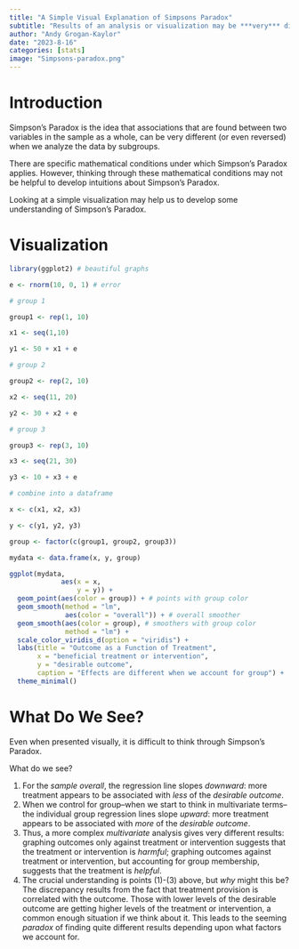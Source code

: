 ```yaml
---
title: "A Simple Visual Explanation of Simpsons Paradox"
subtitle: "Results of an analysis or visualization may be ***very*** different depending on the number of factors accounted for."
author: "Andy Grogan-Kaylor"
date: "2023-8-16"
categories: [stats]
image: "Simpsons-paradox.png"
---
```


# Introduction

Simpson’s Paradox is the idea that associations that are found between two variables in the sample as a whole, can be very different (or even reversed) when we analyze the data by subgroups.

There are specific mathematical conditions under which Simpson’s Paradox applies. However, thinking through these mathematical conditions may not be helpful to develop intuitions about Simpson’s Paradox.

Looking at a simple visualization may help us to develop some understanding of Simpson’s Paradox.

# Visualization

```r

library(ggplot2) # beautiful graphs

```


```r

e <- rnorm(10, 0, 1) # error

# group 1

group1 <- rep(1, 10)

x1 <- seq(1,10)

y1 <- 50 + x1 + e

# group 2

group2 <- rep(2, 10)

x2 <- seq(11, 20)

y2 <- 30 + x2 + e

# group 3

group3 <- rep(3, 10)

x3 <- seq(21, 30)

y3 <- 10 + x3 + e

# combine into a dataframe

x <- c(x1, x2, x3)

y <- c(y1, y2, y3)

group <- factor(c(group1, group2, group3))

mydata <- data.frame(x, y, group) 

```

```r

ggplot(mydata, 
             aes(x = x,
                 y = y)) + 
  geom_point(aes(color = group)) + # points with group color
  geom_smooth(method = "lm", 
              aes(color = "overall")) + # overall smoother
  geom_smooth(aes(color = group), # smoothers with group color
              method = "lm") + 
  scale_color_viridis_d(option = "viridis") +
  labs(title = "Outcome as a Function of Treatment",
       x = "beneficial treatment or intervention",
       y = "desirable outcome",
       caption = "Effects are different when we account for group") +
  theme_minimal()


```

# What Do We See?

Even when presented visually, it is difficult to think through Simpson's Paradox. 

What do we see? 

1. For the *sample overall*, the regression line slopes *downward*: more treatment appears to be associated with *less* of the *desirable outcome*.
2. When we control for group--when we start to think in multivariate terms--the individual group regression lines slope *upward*: more treatment appears to be associated with *more* of the *desirable outcome*.
3. Thus, a more complex *multivariate* analysis gives very different results: graphing outcomes only against treatment or intervention suggests that the treatment or intervention is *harmful*; graphing outcomes against treatment or intervention, but accounting for group membership, suggests that the treatment is *helpful*.
4. The crucial understanding is points (1)-(3) above, but *why* might this be? The discrepancy results from the fact that treatment provision is correlated with the outcome. Those with lower levels of the desirable outcome are getting higher levels of the treatment or intervention, a common enough situation if we think about it. This leads to the seeming *paradox* of finding quite different results depending upon what factors we account for.


















